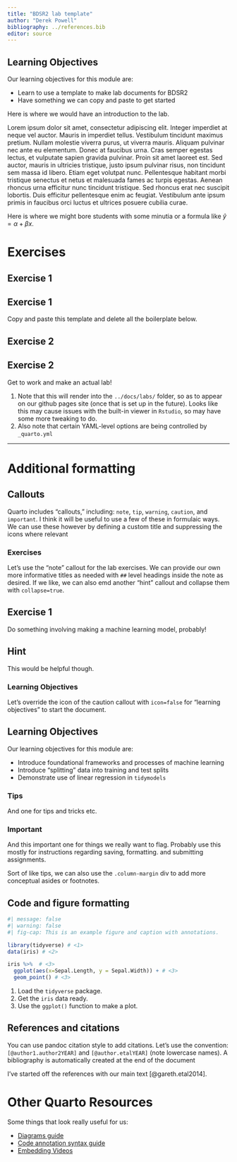 ```yaml
---
title: "BDSR2 lab template"
author: "Derek Powell"
bibliography: ../references.bib
editor: source
---
```


::: {.callout-caution icon="false"}
## Learning Objectives

Our learning objectives for this module are:

-   Learn to use a template to make lab documents for BDSR2
-   Have something we can copy and paste to get started
:::

Here is where we would have an introduction to the lab.

Lorem ipsum dolor sit amet, consectetur adipiscing elit. Integer imperdiet at neque vel auctor. Mauris in imperdiet tellus. Vestibulum tincidunt maximus pretium. Nullam molestie viverra purus, ut viverra mauris. Aliquam pulvinar nec ante eu elementum. Donec at faucibus urna. Cras semper egestas lectus, et vulputate sapien gravida pulvinar. Proin sit amet laoreet est. Sed auctor, mauris in ultricies tristique, justo ipsum pulvinar risus, non tincidunt sem massa id libero. Etiam eget volutpat nunc. Pellentesque habitant morbi tristique senectus et netus et malesuada fames ac turpis egestas. Aenean rhoncus urna efficitur nunc tincidunt tristique. Sed rhoncus erat nec suscipit lobortis. Duis efficitur pellentesque enim ac feugiat. Vestibulum ante ipsum primis in faucibus orci luctus et ultrices posuere cubilia curae.

::: column-margin
Here is where we might bore students with some minutia or a formula like $\hat{y} = \alpha + \beta x$.
:::


# Exercises

## Exercise 1
::: {.callout-note icon="false"}
## Exercise 1

Copy and paste this template and delete all the boilerplate below.
:::

## Exercise 2
::: {.callout-note icon="false"}
## Exercise 2

Get to work and make an actual lab!
:::

::: callout-important
1. Note that this will render into the `../docs/labs/` folder, so as to appear on our github pages site (once that is set up in the future). Looks like this may cause issues with the built-in viewer in `Rstudio`, so may have some more tweaking to do.
2. Also note that certain YAML-level options are being controlled by `_quarto.yml`
:::

------------------------------------------------------------------------

# Additional formatting

## Callouts

Quarto includes "callouts," including: `note`, `tip`, `warning`, `caution`, and `important`. I think it will be useful to use a few of these in formulaic ways. We can use these however by defining a custom title and suppressing the icons where relevant

### Exercises

Let's use the "note" callout for the lab exercises. We can provide our own more informative titles as needed with `##` level headings inside the note as desired. If we like, we can also emd another "hint" callout and collapse them with `collapse=true`.

::: {.callout-note icon="false"}
## Exercise 1

Do something involving making a machine learning model, probably!

::: {.callout-note icon="false" collapse="true"}
## Hint

This would be helpful though.
:::
:::

### Learning Objectives

Let's override the icon of the caution callout with `icon=false` for "learning objectives" to start the document.

::: {.callout-caution icon="false"}
## Learning Objectives

Our learning objectives for this module are:

-   Introduce foundational frameworks and processes of machine learning
-   Introduce "splitting" data into training and test splits
-   Demonstrate use of linear regression in `tidymodels`
:::

### Tips

::: callout-tip
And one for tips and tricks etc.
:::

::: column-margin

:::


### Important

::: callout-important
And this important one for things we really want to flag. Probably use this mostly for instructions regarding saving, formatting. and submitting assignments.
:::

::: column-margin
Sort of like tips, we can also use the `.column-margin` div to add more conceptual asides or footnotes.
:::


## Code and figure formatting

```r
#| message: false
#| warning: false
#| fig-cap: This is an example figure and caption with annotations.

library(tidyverse) # <1>
data(iris) # <2>

iris %>%  # <3>
  ggplot(aes(x=Sepal.Length, y = Sepal.Width)) + # <3>
  geom_point() # <3>
```

1. Load the `tidyverse` package.
2. Get the `iris` data ready.
3. Use the `ggplot()` function to make a plot.

## References and citations

You can use pandoc citation style to add citations. Let's use the convention: `[@author1.author2YEAR]` and `[@author.etalYEAR]` (note lowercase names). A bibliography is automatically created at the end of the document

I've started off the references with our main text [@gareth.etal2014]. 

# Other Quarto Resources

Some things that look really useful for us:

-   [Diagrams guide](https://quarto.org/docs/authoring/diagrams.html)
-   [Code annotation syntax guide](https://quarto.org/docs/authoring/code-annotation.html)
-   [Embedding Videos](https://quarto.org/docs/authoring/videos.html)
